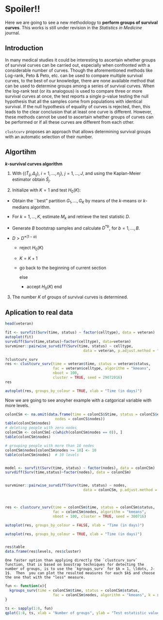 
# Spoiler!! {#clustcurv}



Here we are going to see a new methodology to **perform groups of survival curves**. This works is still under revision in the *Statistics in Medicine* journal.



## Introduction



In many medical studies it could be interesting to ascertain whether groups of survival curves can be carried out, especially when confronted with a considerable number of curves. Though the aforementioned methods like Log-rank, Peto & Peto, etc. can be used to compare multiple survival curves, to the best of our knowledge, there are none available method that can be used to determine groups among a series of survival curves. When the log-rank test (or its analogous) is used to compare three or more survival curves at once, the test reports a single p-value testing the null hypothesis that all the samples come from populations with identical survival. If the null hypothesis of equality of curves is rejected, then, this leads to the clear conclusion that at least one curve is different. However, these methods cannot be used to ascertain whether groups of curves can be performed or if all these curves are different from each other.   

`clustcurv` proposes an approach that allows determining survival groups with an automatic selection of their number. 


## Algortihm 


**$k$-survival curves  algorithm**



1. With $\{(\widetilde{T}_{ij}, \Delta_{ij})$, $i=1, \ldots, n_j$\}, $j = 1, \ldots, J$, and using the Kaplan-Meier estimator obtain $\hat S_j$.


2. Initialize with $K = 1$ and test $H_0(K)$:


  +  Obtain the ``best" partition $G_1, \ldots, G_K$ by means of the $k$-means or $k$-medians algorithm.

  + For $k = 1, \ldots, K$, estimate $M_k$ and retrieve the test statistic $D$.

  + Generate $B$ bootstrap samples and calculate $D^{\ast b}$, for $b = 1, \ldots, B$.

  + \textbf{if} $D > D^{\ast (1-\alpha)}$ \textbf{then} 
  	- reject $H_0(K)$
  	- $K = K + 1$
  	- go back to the beginning of current section 
	
	     else
	  - accept $H_0(K)$
        end 
  
3. The number $K$ of groups of survival curves is determined.


	
## Aplication to real data



```r
head(veteran)

fit <- survfit(Surv(time, status) ~ factor(celltype), data = veteran)
autoplot(fit)
survdiff(Surv(time,status)~factor(celltype), data=veteran)
survminer::pairwise_survdiff(Surv(time, status) ~ celltype,
                                    data = veteran, p.adjust.method = "BH") 

?clustcurv_surv
res <- clustcurv_surv(time = veteran$time, status = veteran$status,
                      fac = veteran$celltype, algorithm = "kmeans",
                      nboot = 100,
                      cluster = TRUE, seed = 29072016)
res

autoplot(res, groups_by_colour = TRUE, xlab = "Time (in days)")
```

Now we are going to see anoyher example with a catgorical variable with more levels.




```r
colonCSm <- na.omit(data.frame(time = colonCS$Stime, status = colonCS$event,
                       nodes = colonCS$nodes))
table(colonCSm$nodes)
# deleting people with zero nodes
colonCSm <- colonCSm[-c(which(colonCSm$nodes == 0)), ]
table(colonCSm$nodes)

# grouping people with more than 10 nodes
colonCSm$nodes[colonCSm$nodes >= 10] <- 10
table(colonCSm$nodes)  # 10 levels


model <- survfit(Surv(time, status) ~ factor(nodes), data = colonCSm)
survdiff(Surv(time,status)~factor(nodes), data = colonCSm)


survminer::pairwise_survdiff(Surv(time, status) ~ nodes,
                                    data = colonCSm, p.adjust.method = "BH")



res <- clustcurv_surv(time = colonCSm$time, status = colonCSm$status,
                      fac = colonCSm$nodes, algorithm = "kmeans",
                      nboot = 100, cluster = TRUE, seed = 300716)

autoplot(res, groups_by_colour = FALSE, xlab = "Time (in days)")

autoplot(res, groups_by_colour = TRUE, xlab = "Time (in days)")


res$table
data.frame(res$levels, res$cluster)
```

	One faster option than applying directly the `clustcurv_surv` function, that is based on boostrap techniques for detecting the number of groups, is to use the `kgroups_surv` for $k = 1, \ldots, J-1$.  Then  you can plot the resulted measures for each $k$ and choose the one that with the "less" measure.
	
	


```r
fun <- function(x){
  kgroups_surv(time = colonCSm$time, status = colonCSm$status,
                      fac = colonCSm$nodes, algorithm = "kmeans", k = x)$measure
}

ts <- sapply(1:8, fun) 
qplot(1:8, ts, xlab = "Number of groups", ylab = "Test estatistic value")

```








